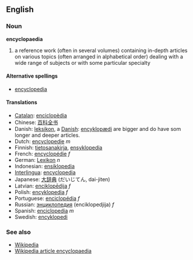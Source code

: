 ==English==
===Noun===
'''encyclopaedia'''

# a reference work (often in several volumes) containing in-depth articles on various topics (often arranged in alphabetical order) dealing with a wide range of subjects or with some particular specialty

====Alternative spellings====
*[[encyclopedia]]

====Translations====
*[[Catalan]]: [[enciclopèdia]]
*Chinese: [[百科全书]]
*Danish: [[leksikon]], a [[Danish]]: [[encyklopædi]] are bigger and do have som longer and deeper articles.
*Dutch: [[encyclopedie]] ''m''
*Finnish: [[tietosanakirja]], [[ensyklopedia]]
*French: [[encyclopédie]] ''f''
*German: [[Lexikon]] ''n''
*Indonesian: [[ensiklopedia]]
*[[Interlingua]]: [[encyclopedia]]
*Japanese: [[大辞典]] (だいじてん, dai-jiten)
*Latvian: [[enciklopēdija]] ''f''
*Polish: [[encyklopedia]] ''f''
*Portuguese: [[enciclopédia]] ''f''
*Russian: [[энциклопедия]] (enciklopedjija) ''f''
*Spanish: [[enciclopedia]] ''m''
*Swedish: [[encyklopedi]]

===See also===
* [[Wikipedia]]
* [[w:Encyclopedia|Wikipedia article encyclopaedia]]